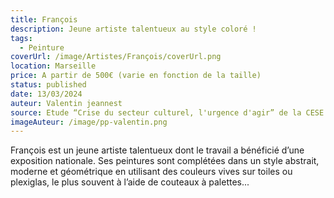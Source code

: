 ```yaml
---
title: François
description: Jeune artiste talentueux au style coloré !
tags:
  - Peinture
coverUrl: /image/Artistes/François/coverUrl.png
location: Marseille
price: A partir de 500€ (varie en fonction de la taille)
status: published
date: 13/03/2024
auteur: Valentin jeannest
source: Etude “Crise du secteur culturel, l'urgence d'agir” de la CESE
imageAuteur: /image/pp-valentin.png
---
```


François est un jeune artiste talentueux dont le travail a bénéficié d’une exposition nationale. Ses peintures sont complétées dans un style abstrait, moderne et géométrique en utilisant des couleurs vives sur toiles ou plexiglas, le plus souvent à l’aide de couteaux à palettes...
